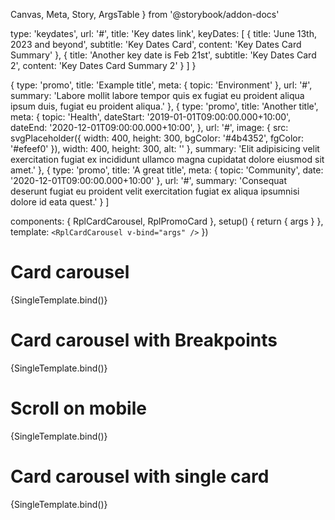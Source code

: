   Canvas,
  Meta,
  Story,
  ArgsTable
} from '@storybook/addon-docs'

  type: 'keydates',
  url: '#',
  title: 'Key dates link',
  keyDates: [
    {
      title: 'June 13th, 2023 and beyond',
      subtitle: 'Key Dates Card',
      content: 'Key Dates Card Summary'
    },
    {
      title: 'Another key date is Feb 21st',
      subtitle: 'Key Dates Card 2',
      content: 'Key Dates Card Summary 2'
    }
  ]
}

  {
    type: 'promo',
    title: 'Example title',
    meta: {
      topic: 'Environment'
    },
    url: '#',
    summary: 'Labore mollit labore tempor quis ex fugiat eu proident aliqua ipsum duis, fugiat eu proident aliqua.'
  },
  {
    type: 'promo',
    title: 'Another title',
    meta: {
      topic: 'Health',
      dateStart: '2019-01-01T09:00:00.000+10:00',
      dateEnd: '2020-12-01T09:00:00.000+10:00',
    },
    url: '#',
    image: { src: svgPlaceholder({ width: 400, height: 300, bgColor: '#4b4352', fgColor: '#efeef0' }), width: 400, height: 300, alt: '' },
    summary: 'Elit adipisicing velit exercitation fugiat ex incididunt ullamco magna cupidatat dolore eiusmod sit amet.'
  },
  {
    type: 'promo',
    title: 'A great title',
    meta: {
      topic: 'Community',
      date: '2020-12-01T09:00:00.000+10:00'
    },
    url: '#',
    summary: 'Consequat deserunt fugiat eu proident velit exercitation fugiat ex aliqua ipsumnisi dolore id eata quest.'
  }
]

  components: { RplCardCarousel, RplPromoCard },
  setup() {
    return { args }
  },
  template: `<RplCardCarousel v-bind="args" />`
})

<Meta
  title='Core/Containers/Card carousel'
  component={RplCardCarousel}
/>

# Card carousel

<ArgsTable of={RplCardCarousel} />

<Canvas>
  <Story
    name='Default'
    play={a11yStoryCheck}
    args={{
      perView: 1,
      items: examplePromo
    }}
  >
    {SingleTemplate.bind()}
  </Story>
</Canvas>

# Card carousel with Breakpoints

<ArgsTable of={RplCardCarousel} />

<Canvas>
  <Story
    name='Breakpoints'
    play={a11yStoryCheck}
    args={{
      perView: { xs: 1, m: 2, l: 3 },
      items: [...examplePromo, exampleKeyDates, ...examplePromo]
    }}
  >
    {SingleTemplate.bind()}
  </Story>
</Canvas>

# Scroll on mobile

<ArgsTable of={RplCardCarousel} />

<Canvas>
  <Story
    name='Scroll on mobile'
    play={a11yStoryCheck}
    args={{
      perView: { xs: 1, m: 2 },
      items: examplePromo.slice(0, 2)
    }}
  >
    {SingleTemplate.bind()}
  </Story>
</Canvas>

# Card carousel with single card

<ArgsTable of={RplCardCarousel} />

<Canvas>
  <Story
    name='Single Card'
    play={a11yStoryCheck}
    args={{
      items: [examplePromo[0]]
    }}
  >
    {SingleTemplate.bind()}
  </Story>
</Canvas>
